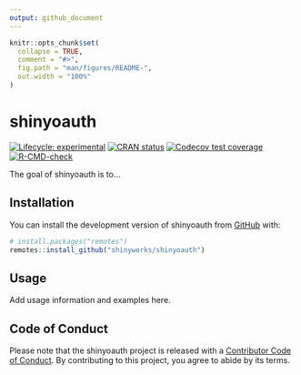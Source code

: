 ```yaml
---
output: github_document
---
```


<!-- README.md is generated from README.Rmd. Please edit that file -->

```r
knitr::opts_chunk$set(
  collapse = TRUE,
  comment = "#>",
  fig.path = "man/figures/README-",
  out.width = "100%"
)
```

# shinyoauth

<!-- badges: start -->
[![Lifecycle: experimental](https://img.shields.io/badge/lifecycle-experimental-orange.svg)](https://lifecycle.r-lib.org/articles/stages.html#experimental)
[![CRAN status](https://www.r-pkg.org/badges/version/shinyoauth)](https://CRAN.R-project.org/package=shinyoauth)
[![Codecov test coverage](https://codecov.io/gh/shinyworks/shinyoauth/branch/main/graph/badge.svg)](https://app.codecov.io/gh/shinyworks/shinyoauth?branch=main)
[![R-CMD-check](https://github.com/shinyworks/shinyoauth/actions/workflows/R-CMD-check.yaml/badge.svg)](https://github.com/shinyworks/shinyoauth/actions/workflows/R-CMD-check.yaml)
<!-- badges: end -->

The goal of shinyoauth is to...

## Installation

You can install the development version of shinyoauth from [GitHub](https://github.com/) with:

``` r
# install.packages("remotes")
remotes::install_github("shinyworks/shinyoauth")
```

## Usage

Add usage information and examples here.

## Code of Conduct

Please note that the shinyoauth project is released with a [Contributor Code of Conduct](https://shinyworks.github.io/shinyoauth/CODE_OF_CONDUCT.html). By contributing to this project, you agree to abide by its terms.
